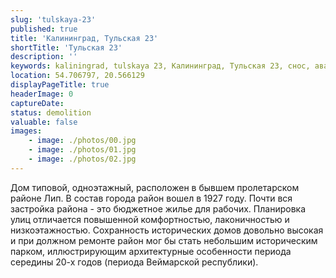 ```yaml
---
slug: 'tulskaya-23'
published: true
title: 'Калининград, Тульская 23'
shortTitle: 'Тульская 23'
description: ''
keywords: kaliningrad, tulskaya 23, Калининград, Тульская 23, снос, аварийный жилфонд
location: 54.706797, 20.566129
displayPageTitle: true
headerImage: 0
captureDate:
status: demolition
valuable: false
images:
    - image: ./photos/00.jpg
    - image: ./photos/01.jpg
    - image: ./photos/02.jpg
---
```



<Container>

<ImageGallery
    images={props.pageContext.frontmatter.images}
    marginTop="3rem"
    marginBottom="3rem"
/>

Дом типовой, одноэтажный, расположен в бывшем пролетарском районе Лип. В состав города район вошел в 1927 году.
Почти вся застройка района - это бюджетное жилье для рабочих. Планировка улиц отличается повышенной комфортностью, лаконичностью и низкоэтажностью.
Сохранность исторических домов довольно высокая и при должном ремонте район мог бы стать небольшим историческим парком, иллюстрирующим архитектурные особенности периода середины 20-х годов (периода Веймарской республики).

<Reasons resettlement text="г. Калининград, ул. Тульская, д. 23" />

</Container>

<Map location={props.pageContext.frontmatter.location} marginTop="3rem" />
